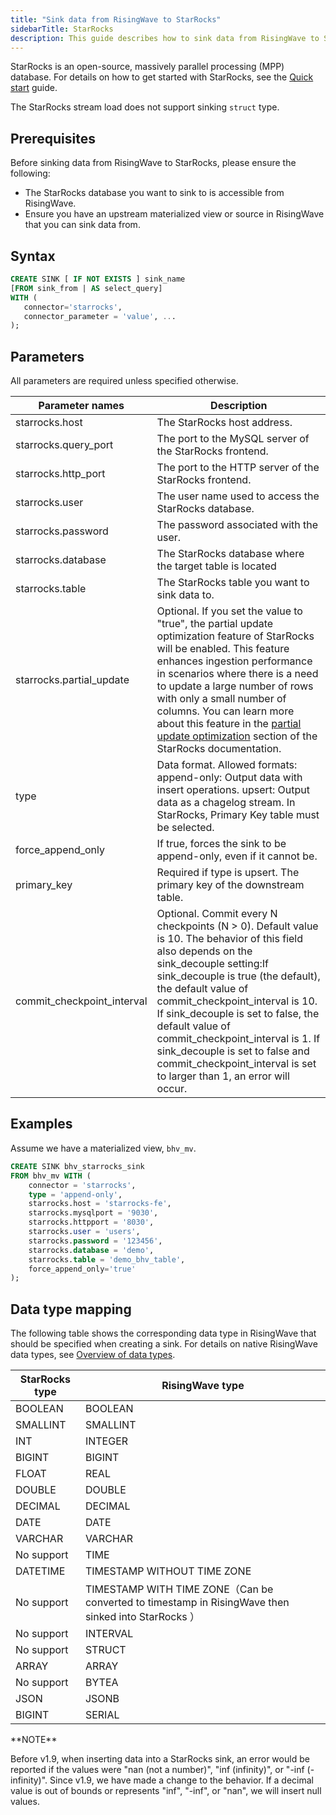 ```yaml
---
title: "Sink data from RisingWave to StarRocks"
sidebarTitle: StarRocks
description: This guide describes how to sink data from RisingWave to StarRocks.
---
```


StarRocks is an open-source, massively parallel processing (MPP) database. For details on how to get started with StarRocks, see the [Quick start](https://docs.starrocks.io/docs/quick%5Fstart/) guide.

The StarRocks stream load does not support sinking `struct` type.

## Prerequisites

Before sinking data from RisingWave to StarRocks, please ensure the following:

* The StarRocks database you want to sink to is accessible from RisingWave.
* Ensure you have an upstream materialized view or source in RisingWave that you can sink data from.

## Syntax

```sql
CREATE SINK [ IF NOT EXISTS ] sink_name
[FROM sink_from | AS select_query]
WITH (
   connector='starrocks',
   connector_parameter = 'value', ...
);
```

## Parameters

All parameters are required unless specified otherwise.

| Parameter names              | Description                                                                                                                                                                                                                                                                                                                                                                                                                                                                                                             |
| ---------------------------- | ----------------------------------------------------------------------------------------------------------------------------------------------------------------------------------------------------------------------------------------------------------------------------------------------------------------------------------------------------------------------------------------------------------------------------------------------------------------------------------------------------------------------- |
| starrocks.host               | The StarRocks host address.                                                                                                                                                                                                                                                                                                                                                                                                                                                                                             |
| starrocks.query\_port        | The port to the MySQL server of the StarRocks frontend.                                                                                                                                                                                                                                                                                                                                                                                                                                                                 |
| starrocks.http\_port         | The port to the HTTP server of the StarRocks frontend.                                                                                                                                                                                                                                                                                                                                                                                                                                                                  |
| starrocks.user               | The user name used to access the StarRocks database.                                                                                                                                                                                                                                                                                                                                                                                                                                                                    |
| starrocks.password           | The password associated with the user.                                                                                                                                                                                                                                                                                                                                                                                                                                                                                  |
| starrocks.database           | The StarRocks database where the target table is located                                                                                                                                                                                                                                                                                                                                                                                                                                                                |
| starrocks.table              | The StarRocks table you want to sink data to.                                                                                                                                                                                                                                                                                                                                                                                                                                                                           |
| starrocks.partial\_update    | Optional. If you set the value to "true", the partial update optimization feature of StarRocks will be enabled. This feature enhances ingestion performance in scenarios where there is a need to update a large number of rows with only a small number of columns. You can learn more about this feature in the [partial update optimization](https://docs.starrocks.io/docs/sql-reference/sql-statements/data-manipulation/UPDATE/#partial-updates-in-column-mode-since-v31) section of the StarRocks documentation. |
| type                         | Data format. Allowed formats: append-only: Output data with insert operations. upsert: Output data as a chagelog stream. In StarRocks, Primary Key table must be selected.                                                                                                                                                                                                                                                                                                                                              |
| force\_append\_only          | If true, forces the sink to be append-only, even if it cannot be.                                                                                                                                                                                                                                                                                                                                                                                                                                                       |
| primary\_key                 | Required if type is upsert. The primary key of the downstream table.                                                                                                                                                                                                                                                                                                                                                                                                                                                    |
| commit\_checkpoint\_interval | Optional. Commit every N checkpoints (N > 0). Default value is 10\. The behavior of this field also depends on the sink\_decouple setting:If sink\_decouple is true (the default), the default value of commit\_checkpoint\_interval is 10. If sink\_decouple is set to false, the default value of commit\_checkpoint\_interval is 1. If sink\_decouple is set to false and commit\_checkpoint\_interval is set to larger than 1, an error will occur.                                                                 |

## Examples

Assume we have a materialized view, `bhv_mv`.

```sql
CREATE SINK bhv_starrocks_sink
FROM bhv_mv WITH (
    connector = 'starrocks',
    type = 'append-only',
    starrocks.host = 'starrocks-fe',
    starrocks.mysqlport = '9030',
    starrocks.httpport = '8030',
    starrocks.user = 'users',
    starrocks.password = '123456',
    starrocks.database = 'demo',
    starrocks.table = 'demo_bhv_table',
    force_append_only='true'
);
```

## Data type mapping
The following table shows the corresponding data type in RisingWave that should be specified when creating a sink. For details on native RisingWave data types, see [Overview of data types](/docs/current/sql-data-types/).

| StarRocks type | RisingWave type                                                                                   |
| -------------- | ------------------------------------------------------------------------------------------------- |
| BOOLEAN        | BOOLEAN                                                                                           |
| SMALLINT       | SMALLINT                                                                                          |
| INT            | INTEGER                                                                                           |
| BIGINT         | BIGINT                                                                                            |
| FLOAT          | REAL                                                                                              |
| DOUBLE         | DOUBLE                                                                                            |
| DECIMAL        | DECIMAL                                                                                           |
| DATE           | DATE                                                                                              |
| VARCHAR        | VARCHAR                                                                                           |
| No support     | TIME                                                                                              |
| DATETIME       | TIMESTAMP WITHOUT TIME ZONE                                                                       |
| No support     | TIMESTAMP WITH TIME ZONE（Can be converted to timestamp in RisingWave then sinked into StarRocks ） |
| No support     | INTERVAL                                                                                          |
| No support     | STRUCT                                                                                            |
| ARRAY          | ARRAY                                                                                             |
| No support     | BYTEA                                                                                             |
| JSON           | JSONB                                                                                             |
| BIGINT         | SERIAL                                                                                            |

<Info>
**NOTE**

Before v1.9, when inserting data into a StarRocks sink, an error would be reported if the values were "nan (not a number)", "inf (infinity)", or "-inf (-infinity)". Since v1.9, we have made a change to the behavior. If a decimal value is out of bounds or represents "inf", "-inf", or "nan", we will insert null values.

</Info>
